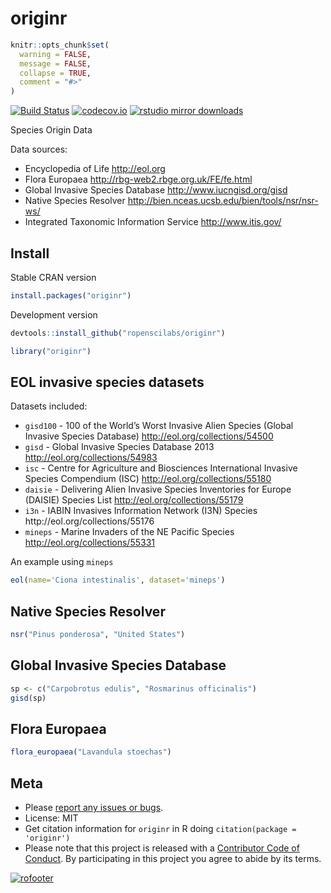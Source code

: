 originr
========

```r
knitr::opts_chunk$set(
  warning = FALSE,
  message = FALSE,
  collapse = TRUE,
  comment = "#>"
)
```

[![Build Status](https://travis-ci.org/ropenscilabs/originr.svg?branch=master)](https://travis-ci.org/ropenscilabs/originr)
[![codecov.io](https://codecov.io/github/ropenscilabs/originr/coverage.svg?branch=master)](https://codecov.io/github/ropenscilabs/originr?branch=master)
[![rstudio mirror downloads](http://cranlogs.r-pkg.org/badges/originr)](https://github.com/metacran/cranlogs.app)

Species Origin Data

Data sources:

* Encyclopedia of Life [http://eol.org](http://eol.org)
* Flora Europaea [http://rbg-web2.rbge.org.uk/FE/fe.html](http://rbg-web2.rbge.org.uk/FE/fe.html)
* Global Invasive Species Database [http://www.iucngisd.org/gisd](http://www.iucngisd.org/gisd)
* Native Species Resolver [http://bien.nceas.ucsb.edu/bien/tools/nsr/nsr-ws/](http://bien.nceas.ucsb.edu/bien/tools/nsr/nsr-ws/)
* Integrated Taxonomic Information Service [http://www.itis.gov/](http://www.itis.gov/)

## Install

Stable CRAN version

```r
install.packages("originr")
```

Development version

```r
devtools::install_github("ropenscilabs/originr")
```

```r
library("originr")
```

## EOL invasive species datasets

Datasets included:

* `gisd100` - 100 of the World's Worst Invasive Alien Species
(Global Invasive Species Database) [http://eol.org/collections/54500](http://eol.org/collections/54500)
* `gisd` - Global Invasive Species Database 2013 [http://eol.org/collections/54983](http://eol.org/collections/54983)
* `isc` - Centre for Agriculture and Biosciences International Invasive Species
Compendium (ISC) [http://eol.org/collections/55180](http://eol.org/collections/55180)
* `daisie` - Delivering Alien Invasive Species Inventories for Europe (DAISIE) Species
List [http://eol.org/collections/55179](http://eol.org/collections/55179)
* `i3n` - IABIN Invasives Information Network (I3N) Species
http://eol.org/collections/55176
* `mineps` - Marine Invaders of the NE Pacific Species [http://eol.org/collections/55331](http://eol.org/collections/55331)

An example using `mineps`

```r
eol(name='Ciona intestinalis', dataset='mineps')
```

## Native Species Resolver

```r
nsr("Pinus ponderosa", "United States")
```

## Global Invasive Species Database

```r
sp <- c("Carpobrotus edulis", "Rosmarinus officinalis")
gisd(sp)
```

## Flora Europaea

```r
flora_europaea("Lavandula stoechas")
```

## Meta

* Please [report any issues or bugs](https://github.com/ropenscilabs/originr/issues).
* License: MIT
* Get citation information for `originr` in R doing `citation(package = 'originr')`
* Please note that this project is released with a [Contributor Code of Conduct](CONDUCT.md). By participating in this project you agree to abide by its terms.

[![rofooter](http://ropensci.org/public_images/github_footer.png)](http://ropensci.org)
